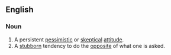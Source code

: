 ==English==

===Noun===
{{en-noun|-}}

# A persistent [[pessimistic]] or [[skeptical]] [[attitude]].
# A [[stubborn]] tendency to do the [[opposite]] of what one is asked.